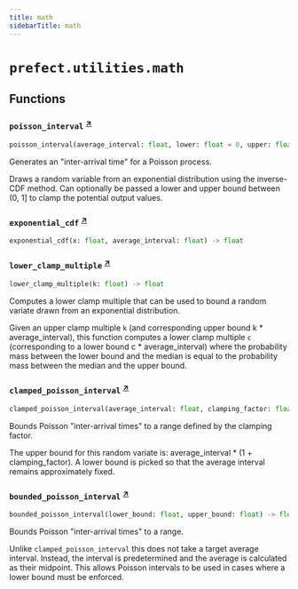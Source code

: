```yaml
---
title: math
sidebarTitle: math
---
```


# `prefect.utilities.math`

## Functions

### `poisson_interval` <sup><a href="https://github.com/PrefectHQ/prefect/blob/main/src/prefect/utilities/math.py#L5" target="_blank">↗</a></sup>

```python
poisson_interval(average_interval: float, lower: float = 0, upper: float = 1) -> float
```


Generates an "inter-arrival time" for a Poisson process.

Draws a random variable from an exponential distribution using the inverse-CDF
method. Can optionally be passed a lower and upper bound between (0, 1] to clamp
the potential output values.


### `exponential_cdf` <sup><a href="https://github.com/PrefectHQ/prefect/blob/main/src/prefect/utilities/math.py#L21" target="_blank">↗</a></sup>

```python
exponential_cdf(x: float, average_interval: float) -> float
```

### `lower_clamp_multiple` <sup><a href="https://github.com/PrefectHQ/prefect/blob/main/src/prefect/utilities/math.py#L26" target="_blank">↗</a></sup>

```python
lower_clamp_multiple(k: float) -> float
```


Computes a lower clamp multiple that can be used to bound a random variate drawn
from an exponential distribution.

Given an upper clamp multiple `k` (and corresponding upper bound k * average_interval),
this function computes a lower clamp multiple `c` (corresponding to a lower bound
c * average_interval) where the probability mass between the lower bound and the
median is equal to the probability mass between the median and the upper bound.


### `clamped_poisson_interval` <sup><a href="https://github.com/PrefectHQ/prefect/blob/main/src/prefect/utilities/math.py#L43" target="_blank">↗</a></sup>

```python
clamped_poisson_interval(average_interval: float, clamping_factor: float = 0.3) -> float
```


Bounds Poisson "inter-arrival times" to a range defined by the clamping factor.

The upper bound for this random variate is: average_interval * (1 + clamping_factor).
A lower bound is picked so that the average interval remains approximately fixed.


### `bounded_poisson_interval` <sup><a href="https://github.com/PrefectHQ/prefect/blob/main/src/prefect/utilities/math.py#L64" target="_blank">↗</a></sup>

```python
bounded_poisson_interval(lower_bound: float, upper_bound: float) -> float
```


Bounds Poisson "inter-arrival times" to a range.

Unlike `clamped_poisson_interval` this does not take a target average interval.
Instead, the interval is predetermined and the average is calculated as their
midpoint. This allows Poisson intervals to be used in cases where a lower bound
must be enforced.

